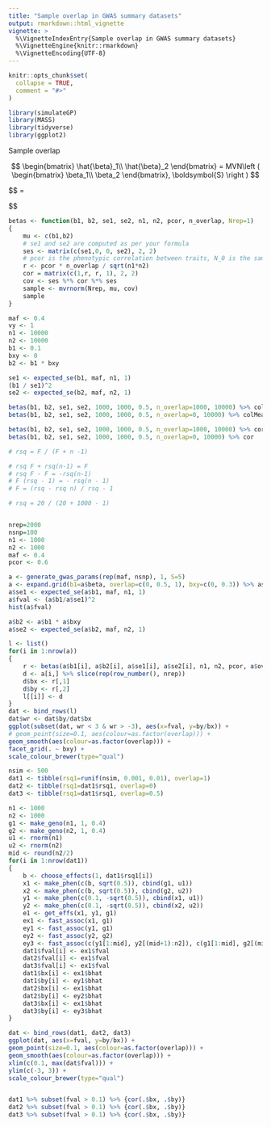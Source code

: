```yaml
---
title: "Sample overlap in GWAS summary datasets"
output: rmarkdown::html_vignette
vignette: >
  %\VignetteIndexEntry{Sample overlap in GWAS summary datasets}
  %\VignetteEngine{knitr::rmarkdown}
  %\VignetteEncoding{UTF-8}
---
```


```r
knitr::opts_chunk$set(
  collapse = TRUE,
  comment = "#>"
)
```

```r
library(simulateGP)
library(MASS)
library(tidyverse)
library(ggplot2)
```

Sample overlap

$$
\begin{bmatrix}
\hat{\beta}_1\\ 
\hat{\beta}_2
\end{bmatrix} = 
MVN\left ( 
\begin{bmatrix}
\beta_1\\ 
\beta_2
\end{bmatrix},
\boldsymbol{S} 
 \right )
$$

$$
\boldsymbol{C} = \boldsymbol{S}

\begin{bmatrix}
N_1 & \rho_{1,2}\frac{N_O}{\sqrt{N_1 N_2}}\\ 
\rho_{1,2}\frac{N_O}{\sqrt{N_1 N_2}} & N_2
\end{bmatrix}

\boldsymbol{S}
$$


```r
betas <- function(b1, b2, se1, se2, n1, n2, pcor, n_overlap, Nrep=1)
{
	mu <- c(b1,b2)
	# se1 and se2 are computed as per your formula
	ses <- matrix(c(se1,0, 0, se2), 2, 2)
	# pcor is the phenotypic correlation between traits, N_0 is the sample overlap, N1 is sample size 1, N2 is sample size 2
	r <- pcor * n_overlap / sqrt(n1*n2)
	cor = matrix(c(1,r, r, 1), 2, 2)  
	cov <- ses %*% cor %*% ses
	sample <- mvrnorm(Nrep, mu, cov)
	sample
}

maf <- 0.4
vy <- 1
n1 <- 10000
n2 <- 10000
b1 <- 0.1
bxy <- 0
b2 <- b1 * bxy

se1 <- expected_se(b1, maf, n1, 1)
(b1 / se1)^2
se2 <- expected_se(b2, maf, n2, 1)

betas(b1, b2, se1, se2, 1000, 1000, 0.5, n_overlap=1000, 10000) %>% colMeans %>% {.[2]/.[1]}
betas(b1, b2, se1, se2, 1000, 1000, 0.5, n_overlap=0, 10000) %>% colMeans %>% {.[2]/.[1]}

betas(b1, b2, se1, se2, 1000, 1000, 0.5, n_overlap=1000, 10000) %>% cor
betas(b1, b2, se1, se2, 1000, 1000, 0.5, n_overlap=0, 10000) %>% cor

# rsq = F / (F + n -1)

# rsq F + rsq(n-1) = F
# rsq F - F = -rsq(n-1)
# F (rsq - 1) = - rsq(n - 1)
# F = (rsq - rsq n) / rsq - 1

# rsq = 20 / (20 + 1000 - 1)


nrep=2000
nsnp=100
n1 <- 1000
n2 <- 1000
maf <- 0.4
pcor <- 0.6

a <- generate_gwas_params(rep(maf, nsnp), 1, S=5)
a <- expand.grid(b1=a$beta, overlap=c(0, 0.5, 1), bxy=c(0, 0.3)) %>% as_tibble
a$se1 <- expected_se(a$b1, maf, n1, 1)
a$fval <- (a$b1/a$se1)^2
hist(a$fval)

a$b2 <- a$b1 * a$bxy
a$se2 <- expected_se(a$b2, maf, n2, 1)

l <- list()
for(i in 1:nrow(a))
{
	r <- betas(a$b1[i], a$b2[i], a$se1[i], a$se2[i], n1, n2, pcor, a$overlap[i] * n1, nrep)
	d <- a[i,] %>% slice(rep(row_number(), nrep))
	d$bx <- r[,1]
	d$by <- r[,2]
	l[[i]] <- d
}
dat <- bind_rows(l)
dat$wr <- dat$by/dat$bx
ggplot(subset(dat, wr < 3 & wr > -3), aes(x=fval, y=by/bx)) +
# geom_point(size=0.1, aes(colour=as.factor(overlap))) +
geom_smooth(aes(colour=as.factor(overlap))) +
facet_grid(. ~ bxy) +
scale_colour_brewer(type="qual")
```	


```r
nsim <- 500
dat1 <- tibble(rsq1=runif(nsim, 0.001, 0.01), overlap=1)
dat2 <- tibble(rsq1=dat1$rsq1, overlap=0)
dat3 <- tibble(rsq1=dat1$rsq1, overlap=0.5)

n1 <- 1000
n2 <- 1000
g1 <- make_geno(n1, 1, 0.4)
g2 <- make_geno(n2, 1, 0.4)
u1 <- rnorm(n1)
u2 <- rnorm(n2)
mid <- round(n2/2)
for(i in 1:nrow(dat1))
{
	b <- choose_effects(1, dat1$rsq1[i])
	x1 <- make_phen(c(b, sqrt(0.5)), cbind(g1, u1))
	x2 <- make_phen(c(b, sqrt(0.5)), cbind(g2, u2))
	y1 <- make_phen(c(0.1, -sqrt(0.5)), cbind(x1, u1))
	y2 <- make_phen(c(0.1, -sqrt(0.5)), cbind(x2, u2))
	e1 <- get_effs(x1, y1, g1)
	ex1 <- fast_assoc(x1, g1)
	ey1 <- fast_assoc(y1, g1)
	ey2 <- fast_assoc(y2, g2)
	ey3 <- fast_assoc(c(y1[1:mid], y2[(mid+1):n2]), c(g1[1:mid], g2[(mid+1):n2]))
	dat1$fval[i] <- ex1$fval
	dat2$fval[i] <- ex1$fval
	dat3$fval[i] <- ex1$fval
	dat1$bx[i] <- ex1$bhat
	dat1$by[i] <- ey1$bhat
	dat2$bx[i] <- ex1$bhat
	dat2$by[i] <- ey2$bhat
	dat3$bx[i] <- ex1$bhat
	dat3$by[i] <- ey3$bhat
}

dat <- bind_rows(dat1, dat2, dat3)
ggplot(dat, aes(x=fval, y=by/bx)) +
geom_point(size=0.1, aes(colour=as.factor(overlap))) +
geom_smooth(aes(colour=as.factor(overlap))) +
xlim(c(0.1, max(dat$fval))) +
ylim(c(-3, 3)) +
scale_colour_brewer(type="qual")


dat1 %>% subset(fval > 0.1) %>% {cor(.$bx, .$by)}
dat2 %>% subset(fval > 0.1) %>% {cor(.$bx, .$by)}
dat3 %>% subset(fval > 0.1) %>% {cor(.$bx, .$by)}

```
